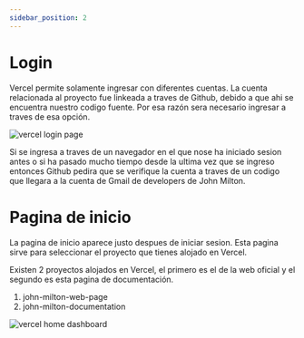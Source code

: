 ```yaml
---
sidebar_position: 2
---
```


# Login

Vercel permite solamente ingresar con diferentes cuentas.
La cuenta relacionada al proyecto fue linkeada a traves de Github, debido a que
ahi se encuentra nuestro codigo fuente. Por esa razón sera necesario ingresar
a traves de esa opción.

<div style={{textAlign: 'center'}}>
  <img src="/img/docs/vercel/vercel-login-page.png" alt="vercel login page" />
</div>

Si se ingresa a traves de un navegador en el que nose ha iniciado sesion antes o si ha pasado mucho tiempo desde la ultima vez que se ingreso entonces Github pedira que se verifique la cuenta a traves de
un codigo que llegara a la cuenta de Gmail de developers de John Milton.

# Pagina de inicio

La pagina de inicio aparece justo despues de iniciar sesion.
Esta pagina sirve para seleccionar el proyecto que tienes alojado en
Vercel.

Existen 2 proyectos alojados en Vercel, el primero es el de la web oficial y el segundo
es esta pagina de documentación.

1. john-milton-web-page
2. john-milton-documentation

<div style={{textAlign: 'center'}}>
  <img src="/img/docs/vercel/vercel-home-page.png" alt="vercel home dashboard" />
</div>
